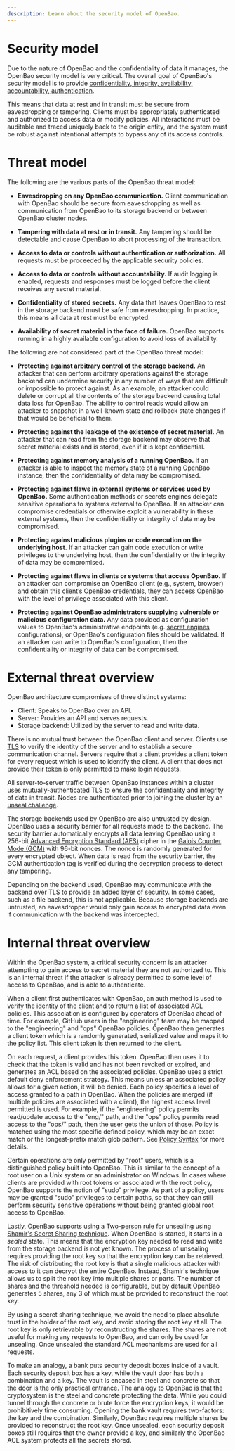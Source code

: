 ```yaml
---
description: Learn about the security model of OpenBao.
---
```


# Security model

Due to the nature of OpenBao and the confidentiality of data it manages,
the OpenBao security model is very critical. The overall goal of OpenBao's security
model is to provide [confidentiality, integrity, availability, accountability,
authentication](https://en.wikipedia.org/wiki/Information_security).

This means that data at rest and in transit must be secure from eavesdropping
or tampering. Clients must be appropriately authenticated and authorized
to access data or modify policies. All interactions must be auditable and traced
uniquely back to the origin entity, and the system must be robust against intentional
attempts to bypass any of its access controls.

# Threat model

The following are the various parts of the OpenBao threat model:

- **Eavesdropping on any OpenBao communication.** Client communication with OpenBao
  should be secure from eavesdropping as well as communication from OpenBao to
  its storage backend or between OpenBao cluster nodes.

- **Tampering with data at rest or in transit.** Any tampering should be detectable
  and cause OpenBao to abort processing of the transaction.

- **Access to data or controls without authentication or authorization.** All requests
  must be proceeded by the applicable security policies.

- **Access to data or controls without accountability.** If audit logging
  is enabled, requests and responses must be logged before the client receives
  any secret material.

- **Confidentiality of stored secrets.** Any data that leaves OpenBao to rest in the
  storage backend must be safe from eavesdropping. In practice, this means all
  data at rest must be encrypted.

- **Availability of secret material in the face of failure.** OpenBao supports
  running in a highly available configuration to avoid loss of availability.

The following are not considered part of the OpenBao threat model:

- **Protecting against arbitrary control of the storage backend.** An attacker
  that can perform arbitrary operations against the storage backend can
  undermine security in any number of ways that are difficult or impossible to protect
  against. As an example, an attacker could delete or corrupt all the contents
  of the storage backend causing total data loss for OpenBao. The ability to control
  reads would allow an attacker to snapshot in a well-known state and rollback state
  changes if that would be beneficial to them.

- **Protecting against the leakage of the existence of secret material.** An attacker
  that can read from the storage backend may observe that secret material exists
  and is stored, even if it is kept confidential.

- **Protecting against memory analysis of a running OpenBao.** If an attacker is able
  to inspect the memory state of a running OpenBao instance, then the confidentiality
  of data may be compromised.

- **Protecting against flaws in external systems or services used by OpenBao.**
  Some authentication methods or secrets engines delegate sensitive operations to
  systems external to OpenBao. If an attacker can compromise credentials or otherwise
  exploit a vulnerability in these external systems, then the confidentiality or
  integrity of data may be compromised.

- **Protecting against malicious plugins or code execution on the underlying host.**
  If an attacker can gain code execution or write privileges to the underlying host,
  then the confidentiality or the integrity of data may be compromised.

- **Protecting against flaws in clients or systems that access OpenBao.** If an attacker
  can compromise an OpenBao client (e.g., system, browser) and obtain this client’s OpenBao
  credentials, they can access OpenBao with the level of privilege associated with this
  client.

- **Protecting against OpenBao administrators supplying vulnerable or malicious configuration
  data.** Any data provided as configuration values to OpenBao's administrative endpoints
  (e.g. [secret engines](/docs/secrets) configurations), or OpenBao's
  configuration files should be validated. If an attacker can write to OpenBao's
  configuration, then the confidentiality or integrity of data can be compromised.

# External threat overview

OpenBao architecture compromises of three distinct systems:

- Client: Speaks to OpenBao over an API.
- Server: Provides an API and serves requests.
- Storage backend: Utilized by the server to read and write data.


There is no mutual trust between the OpenBao client and server. Clients use
[TLS](https://en.wikipedia.org/wiki/Transport_Layer_Security) to verify the
identity of the server and to establish a secure communication channel. Servers
require that a client provides a client token for every request which is used
to identify the client. A client that does not provide their token is only
permitted to make login requests.

All server-to-server traffic between OpenBao instances within a cluster uses
mutually-authenticated TLS to ensure the confidentiality and integrity of data
in transit. Nodes are authenticated prior to joining the cluster by an
[unseal challenge](/docs/concepts/integrated-storage#vault-networking-recap).

The storage backends used by OpenBao are also untrusted by design. OpenBao uses a
security barrier for all requests made to the backend. The security barrier
automatically encrypts all data leaving OpenBao using a 256-bit [Advanced
Encryption Standard
(AES)](https://en.wikipedia.org/wiki/Advanced_Encryption_Standard) cipher in
the [Galois Counter Mode
(GCM)](https://en.wikipedia.org/wiki/Galois/Counter_Mode) with 96-bit nonces.
The nonce is randomly generated for every encrypted object. When data is read
from the security barrier, the GCM authentication tag is verified during the
decryption process to detect any tampering.

Depending on the backend used, OpenBao may communicate with the backend over TLS
to provide an added layer of security. In some cases, such as a file backend,
this is not applicable. Because storage backends are untrusted, an eavesdropper
would only gain access to encrypted data even if communication with the backend
was intercepted.

# Internal threat overview

Within the OpenBao system, a critical security concern is an attacker attempting
to gain access to secret material they are not authorized to. This is an internal
threat if the attacker is already permitted to some level of access to OpenBao, and is
able to authenticate.

When a client first authenticates with OpenBao, an auth method is used to verify
the identity of the client and to return a list of associated ACL policies.
This association is configured by operators of OpenBao ahead of time. For
example, GitHub users in the "engineering" team may be mapped to the
"engineering" and "ops" OpenBao policies. OpenBao then generates a client token
which is a randomly generated, serialized value and maps it to the policy list.
This client token is then returned to the client.

On each request, a client provides this token. OpenBao then uses it to check that
the token is valid and has not been revoked or expired, and generates an ACL
based on the associated policies. OpenBao uses a strict default deny
enforcement strategy. This means unless an associated policy allows for a given action,
it will be denied. Each policy specifies a level of access granted to a path in
OpenBao. When the policies are merged (if multiple policies are associated with a
client), the highest access level permitted is used. For example, if the
"engineering" policy permits read/update access to the "eng/" path, and the
"ops" policy permits read access to the "ops/" path, then the user gets the
union of those. Policy is matched using the most specific defined policy, which
may be an exact match or the longest-prefix match glob pattern. See
[Policy Syntax](/docs/concepts/policies#policy-syntax) for more details.

Certain operations are only permitted by "root" users, which is a distinguished
policy built into OpenBao. This is similar to the concept of a root user on a
Unix system or an administrator on Windows. In cases where clients are provided
with root tokens or associated with the root policy, OpenBao supports the
notion of "sudo" privilege. As part of a policy, users may be granted "sudo"
privileges to certain paths, so that they can still perform security sensitive
operations without being granted global root access to OpenBao.

Lastly, OpenBao supports using a [Two-person
rule](https://en.wikipedia.org/wiki/Two-person_rule) for unsealing using [Shamir's
Secret Sharing
technique](https://en.wikipedia.org/wiki/Shamir's_Secret_Sharing). When OpenBao
is started, it starts in a _sealed_ state. This means that the encryption key
needed to read and write from the storage backend is not yet known. The process
of unsealing requires providing the root key so that the encryption key can
be retrieved. The risk of distributing the root key is that a single
malicious attacker with access to it can decrypt the entire OpenBao. Instead,
Shamir's technique allows us to split the root key into multiple shares or
parts. The number of shares and the threshold needed is configurable, but by
default OpenBao generates 5 shares, any 3 of which must be provided to
reconstruct the root key.

By using a secret sharing technique, we avoid the need to place absolute trust
in the holder of the root key, and avoid storing the root key at all. The
root key is only retrievable by reconstructing the shares. The shares are not
useful for making any requests to OpenBao, and can only be used for unsealing.
Once unsealed the standard ACL mechanisms are used for all requests.

To make an analogy, a bank puts security deposit boxes inside of a vault. Each
security deposit box has a key, while the vault door has both a combination and
a key. The vault is encased in steel and concrete so that the door is the only
practical entrance. The analogy to OpenBao is that the cryptosystem is the
steel and concrete protecting the data. While you could tunnel through the
concrete or brute force the encryption keys, it would be prohibitively time
consuming. Opening the bank vault requires two-factors: the key and the
combination. Similarly, OpenBao requires multiple shares be provided to
reconstruct the root key. Once unsealed, each security deposit boxes still
requires that the owner provide a key, and similarly the OpenBao ACL system protects
all the secrets stored.
